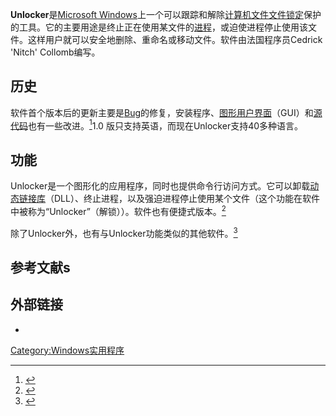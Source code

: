 {{Primarysources|time=2020-02-06T03:24:41+00:00}}
{{Infobox_Software
| name = Unlocker
| logo = [[File:Unlocker_logo.jpg|230x130px]]
| screenshot = [[File:Unlocker.png|230px]]
| caption = 用Unlocker分析[[Windows_Vista|Windows Vista]] System文件夹文件的占用情况
| developer = Cedrick 'Nitch' Collomb
| released = {{Start date|2005|4|24}}, version 1.0
| latest release version = 1.9.2
| latest release date = {{Release date and age|2013|05|16}}
| operating_system = [[Microsoft_Windows|Microsoft Windows]]
| genre = 文件工具
| license = [[免费软件|免费软件]]
| website = {{url|emptyloop.com/unlocker/}}
}}
'''Unlocker'''是[[Microsoft_Windows|Microsoft Windows]]上一个可以跟踪和解除[[计算机文件|计算机文件]][[文件锁定|文件锁定]]保护的工具。它的主要用途是终止正在使用某文件的[[进程|进程]]，或迫使进程停止使用该文件。这样用户就可以安全地删除、重命名或移动文件。软件由法国程序员Cedrick 'Nitch' Collomb编写。

== 历史 ==
软件首个版本后的更新主要是[[程序错误|Bug]]的修复，安装程序、[[图形用户界面|图形用户界面]]（GUI）和[[源代码|源代码]]也有一些改进。<ref>{{cite web |title=Full Change log of Unlocker |url=http://www.emptyloop.com/unlocker/#changes |publisher=Cedrick Collomb |accessdate=2014-04-12 |archive-date=2014-03-29 |archive-url=https://web.archive.org/web/20140329154642/http://emptyloop.com/unlocker/#changes |dead-url=no }}</ref>1.0 版只支持英语，而现在Unlocker支持40多种语言。

==功能==
Unlocker是一个图形化的应用程序，同时也提供命令行访问方式。它可以卸载[[动态链接库|动态链接库]]（DLL）、终止进程，以及强迫进程停止使用某个文件（这个功能在软件中被称为“Unlocker”（解锁））。软件也有便捷式版本。<ref>{{cite web|title=Unlocker 1.9.0 Portable|url=http://www.emptyloop.com/unlocker/downloadportable.php|publisher=Cedrick Collomb|access-date=2014-04-12|archive-date=2022-01-08|archive-url=https://web.archive.org/web/20220108140537/http://www.emptyloop.com/unlocker/downloadportable.php}}</ref>

除了Unlocker外，也有与Unlocker功能类似的其他软件。<ref>{{cite web |title=Unlocker Comparison Page |url=http://www.emptyloop.com/unlocker/#comparison |publisher=Cedrick Collomb |accessdate=2014-04-12 |archive-date=2014-03-29 |archive-url=https://web.archive.org/web/20140329154642/http://emptyloop.com/unlocker/#comparison |dead-url=no }}</ref>

==参考文献s==
{{reflist}}

==外部链接==
* {{Official|emptyloop.com/unlocker/}}

{{software-stub}}

[[Category:Windows实用程序|Category:Windows实用程序]]